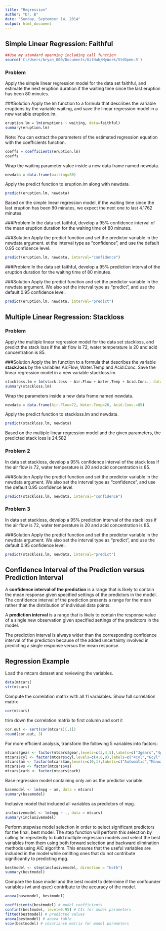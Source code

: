 ```yaml
---
title: "Regression"
author: "Dr. B"
date: "Sunday, September 14, 2014"
output: html_document
---
```


Simple Linear Regression: Faithful
----------
```r
##Use my standard openning including call function
source('C:/Users/bryan_000/Documents/GitHub/MyWork/StdOpen.R')

```
### Problem
Apply the simple linear regression model for the data set faithful, and estimate the next eruption duration if the waiting time since the last eruption has been 80 minutes.

###Solution
Apply the lm function to a formula that describes the variable eruptions by the variable waiting, and save the linear regression model in a new variable eruption.lm.
```r
eruption.lm = lm(eruptions ~ waiting, data=faithful)
summary(eruption.lm)
```

Note: You can extract the parameters of the estimated regression equation with the coefficients function.

```r
coeffs = coefficients(eruption.lm)
coeffs 
```

Wrap the waiting parameter value inside a new data frame named newdata.
```r
newdata = data.frame(waiting=80)
```

Apply the predict function to eruption.lm along with newdata.
```r
predict(eruption.lm, newdata) 
```

Based on the simple linear regression model, if the waiting time since the last eruption has been 80 minutes, we expect the next one to last 4.1762 minutes.

###Problem
In the data set faithful, develop a 95% confidence interval of the mean eruption duration for the waiting time of 80 minutes.

###Solution
Apply the predict function and set the predictor variable in the newdata argument. et the interval type as "confidence", and use the default 0.95 confidence level.

```r
predict(eruption.lm, newdata, interval="confidence") 
```

###Problem
In the data set faithful, develop a 95% prediction interval of the eruption duration for the waiting time of 80 minutes.

###Solution
Apply the predict function and set the predictor variable in the newdata argument. We also set the interval type as "predict", and use the default 0.95 confidence level.

```r
predict(eruption.lm, newdata, interval="predict") 
```

Multiple Linear Regression: Stackloss
----------
### Problem
Apply the multiple linear regression model for the data set stackloss, and predict the stack loss if the air flow is 72, water temperature is 20 and acid concentration is 85.

###Solution
Apply the lm function to a formula that describes the variable <b>stack.loss</b> by the variables Air.Flow, Water.Temp and Acid.Conc. Save the linear regression model in a new variable stackloss.lm.

```r
stackloss.lm = lm(stack.loss ~ Air.Flow + Water.Temp + Acid.Conc., data=stackloss)
summary(stackloss.lm)
```

Wrap the parameters inside a new data frame named newdata.

```r
newdata = data.frame(Air.Flow=72, Water.Temp=20, Acid.Conc.=85)
```

Apply the predict function to stackloss.lm and newdata.

```r
predict(stackloss.lm, newdata) 
```

Based on the multiple linear regression model and the given parameters, the predicted stack loss is 24.582

### Problem 2
In data set stackloss, develop a 95% confidence interval of the stack loss if the air flow is 72, water temperature is 20 and acid concentration is 85.

###Solution
Apply the predict function and set the predictor variable in the newdata argument. We also set the interval type as "confidence", and use the default 0.95 confidence level.

```r
predict(stackloss.lm, newdata, interval="confidence") 
```

### Problem 3
In data set stackloss, develop a 95% prediction interval of the stack loss if the air flow is 72, water temperature is 20 and acid concentration is 85.

###Solution
Apply the predict function and set the predictor variable in the newdata argument. We also set the interval type as "predict", and use the default 0.95 confidence level.

```r
predict(stackloss.lm, newdata, interval="predict") 
```

Confidence Interval of the Prediction versus Prediction Interval
----------------------------------------------------------------
A <b>confidence interval of the prediction</b> is a range that is likely to contain the mean response given specified settings of the predictors in the model. The confidence interval of the prediction presents a range for the mean rather than the distribution of individual data points.

A <b>prediction interval</b> is a range that is likely to contain the response value of a single new observation given specified settings of the predictors in the model.

The prediction interval is always wider than the corresponding confidence interval of the prediction because of the added uncertainty involved in predicting a single response versus the mean response.

Regression Example
------------------
Load the mtcars dataset and reviewing the variables.
```r
data(mtcars)
str(mtcars)
```

Compute the correlation matrix with all 11 varaiables.
Show full correlation matrix
```r
cor(mtcars)
```
trim down the correlation matrix to first column and sort it
```r
cor.out <- sort(cor(mtcars)[,1])
round(cor.out, 3)
```

For more efficient analysis, transform the following 5 variables into factors:
```r
mtcars$gear <- factor(mtcars$gear,levels=c(3,4,5),labels=c("3gears","4gears","5gears"))
mtcars$cyl <- factor(mtcars$cyl,levels=c(4,6,8),labels=c("4cyl","6cyl","8cyl")) 
mtcars$am <- factor(mtcars$am,levels=c(0,1),labels=c("Automatic","Manual"))
mtcars$vs <- factor(mtcars$vs)
mtcars$carb <- factor(mtcars$carb)
```



Base regression model containing only am as the predictor variable.
```r
basemodel <- lm(mpg ~ am, data = mtcars)
summary(basemodel)
```

Inclusive model that included all variables as predictors of mpg.
```r
inclusivemodel <- lm(mpg ~ ., data = mtcars)
summary(inclusivemodel)
```

Perform stepwise model selection in order to select significant predictors for the final, best model. The step function will perform this selection by calling lm repeatedly to build multiple regression models and select the best variables from them using both forward selection and backward elimination methods using AIC algorithm. This  ensures that the useful variables are included in the model while omitting ones that do not contribute significantly to predicting mpg.
```r
bestmodel <- step(inclusivemodel, direction = "both")
summary(bestmodel)
```

Compare the base model and the best model to determine if the confounder variables (wt and qsec) contribute to the accuracy of the model.
```r
anova(basemodel, bestmodel)
```

```r
coefficients(bestmodel) # model coefficients
confint(bestmodel, level=0.95) # CIs for model parameters 
fitted(bestmodel) # predicted values
anova(bestmodel) # anova table 
vcov(bestmodel) # covariance matrix for model parameters 
```





